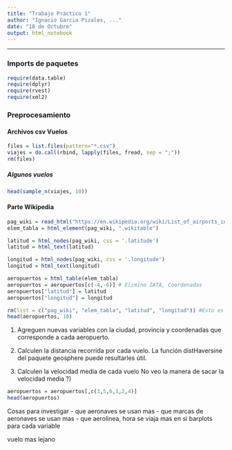 ---
title: "Trabajo Práctico 1"
author: "Ignacio Garcia Pizales, ..."
date: "18 de Octubre"
output: html_notebook
---
------------------------------------------------------------------------

### Imports de paquetes

```{r}
require(data.table)
require(dplyr)
require(rvest)
require(xml2)
```

### Preprocesamiento

#### Archivos csv Vuelos
```{r}
files = list.files(pattern="*.csv")
viajes = do.call(rbind, lapply(files, fread, sep = ";"))
rm(files)
```

##### Algunos vuelos

```{r}
head(sample_n(viajes, 10))
```

#### Parte Wikipedia

```{r}
pag_wiki = read_html("https://en.wikipedia.org/wiki/List_of_airports_in_Argentina")
elem_tabla = html_element(pag_wiki, ".wikitable")

latitud = html_nodes(pag_wiki, css = '.latitude')
latitud = html_text(latitud)

longitud = html_nodes(pag_wiki, css = '.longitude')
longitud = html_text(longitud)

aeropuertos = html_table(elem_tabla)
aeropuertos = aeropuertos[c(-4,-6)] # Elimino IATA, Coordenadas
aeropuertos["latitud"] = latitud
aeropuertos["longitud"] = longitud

rm(list = c("pag_wiki", "elem_tabla", "latitud", "longitud")) #Esto es para que no queden variables sueltas
head(aeropuertos, 10)
```

1. Agreguen nuevas variables con la ciudad, provincia y coordenadas que corresponde a cada aeropuerto.  

2. Calculen la distancia recorrida por cada vuelo. La función distHaversine del paquete
geosphere puede resultarles útil.

3. Calculen la velocidad media de cada vuelo 
No veo la manera de sacar la velocidad media ?)

```{r}
aeropuertos = aeropuertos[,c(3,5,6,1,2,4)]
head(aeropuertos)
```

Cosas para investigar
- que aeronaves se usan mas
- que marcas de aeronaves se usan mas
- que aerolinea, hora se viaja mas
en si barplots para cada variable

vuelo mas lejano
